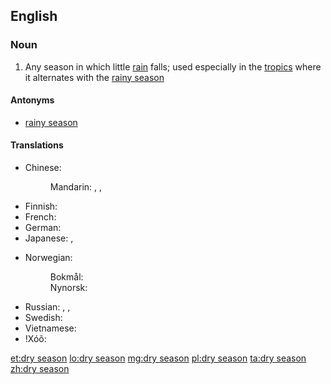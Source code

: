 {{wikipedia}}
==English==

===Noun===
{{en-noun|head=[[dry]] [[season]]}}

# Any season in which little [[rain]] falls; used especially in the [[tropic]]s where it alternates with the [[rainy season]]

====Antonyms====
* [[rainy season]]

====Translations====
{{trans-top|season}}
* Chinese:
*: Mandarin: {{t+|cmn|乾季|sc=Hani}}, {{t+|cmn|干季|tr=gānjì|sc=Hani}}, {{t+|cmn|旱季|tr=hànjì|sc=Hani}}
* Finnish: {{t|fi|kuiva kausi}}
* French: {{t+|fr|saison sèche|f}}
* German: {{t|de|Trockenzeit|f}}
* Japanese: {{t+|ja|乾季|tr=かんき, kanki}}, {{t|ja|乾期|tr=かんき, kanki}}
{{trans-mid}}
* Norwegian:
*: Bokmål: {{t|nb|tørketid|m|f}}
*: Nynorsk: {{t|nn|tørketid|f}}
* Russian: {{t|ru|сухой сезон|m|tr=suxój sezón|sc=Cyrl}}, {{t|ru|засушливый сезон|m|tr=zasúšlivyj sezón|sc=Cyrl}}, {{t+|ru|сушь|f|tr=sušʹ|sc=Cyrl}}
* Swedish: {{t+|sv|torrperiod|c}}
* Vietnamese: {{t|vi|mùa khô}}
* ǃXóõ: {{qualifier|hot dry season}} {{t|nmn|ǁgâa}}
{{trans-bottom}}

[[et:dry season]]
[[lo:dry season]]
[[mg:dry season]]
[[pl:dry season]]
[[ta:dry season]]
[[zh:dry season]]